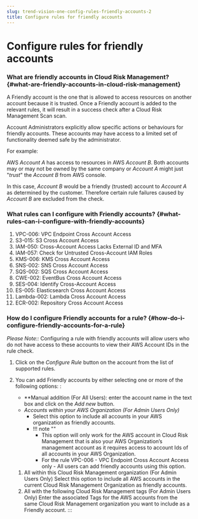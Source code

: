 ```yaml
---
slug: trend-vision-one-config-rules-friendly-accounts-2
title: Configure rules for friendly accounts
---
```

# Configure rules for friendly accounts

### What are friendly accounts in Cloud Risk Management? {#what-are-friendly-accounts-in-cloud-risk-management}

A Friendly account is the one that is allowed to access resources on another account because it is trusted. Once a Friendly account is added to the relevant rules, it will result in a success check after a Cloud Risk Management Scan scan.

Account Administrators explicitly allow specific actions or behaviours for friendly accounts. These accounts may have access to a limited set of functionality deemed safe by the administrator.

For example:

AWS *Account A* has access to resources in AWS *Account B*. Both accounts may or may not be owned by the same company or *Account A* might just "*trust*" the *Account B* from AWS console.

In this case, *Account B* would be a friendly (trusted) account to *Account A* as determined by the customer. Therefore certain rule failures caused by *Account B* are excluded from the check.

### What rules can I configure with Friendly accounts? {#what-rules-can-i-configure-with-friendly-accounts}

1.  VPC-006: VPC Endpoint Cross Account Access
2.  S3-015: S3 Cross Account Access
3.  IAM-050: Cross-Account Access Lacks External ID and MFA
4.  IAM-057: Check for Untrusted Cross-Account IAM Roles
5.  KMS-006: KMS Cross Account Access
6.  SNS-002: SNS Cross Account Access
7.  SQS-002: SQS Cross Account Access
8.  CWE-002: EventBus Cross Account Access
9.  SES-004: Identify Cross-Account Access
10. ES-005: Elasticsearch Cross Account Access
11. Lambda-002: Lambda Cross Account Access
12. ECR-002: Repository Cross Account Access

### How do I configure Friendly accounts for a rule? {#how-do-i-configure-friendly-accounts-for-a-rule}

*Please Note::* Configuring a rule with friendly accounts will allow users who do not have access to these accounts to view their AWS Account IDs in the rule check.

1.  Click on the *Configure* *Rule* button on the account from the list of supported rules.
2.  You can add Friendly accounts by either selecting one or more of the following options: :
    - \*\*Manual addition (For All Users): enter the account name in the text box and click on the *Add new* button.
    - *Accounts within your AWS Organization (For Admin Users Only)*
      - Select this option to include all accounts in your AWS organization as friendly accounts.
      - !!! note ""
        - This option will only work for the AWS account in Cloud Risk Management that is also your AWS Organization’s management account as it requires access to account Ids of all accounts in your AWS Organization.
        - For the rule VPC-006 - VPC Endpoint Cross Account Access only - All users can add friendly accounts using this option.

    1.  All within this Cloud Risk Management organization (For Admin Users Only) Select this option to include all AWS accounts in the current Cloud Risk Management Organization as friendly accounts.
    2.  All with the following Cloud Risk Management tags (For Admin Users Only) Enter the associated Tags for the AWS accounts from the same Cloud Risk Management organization you want to include as a Friendly account.
:::
